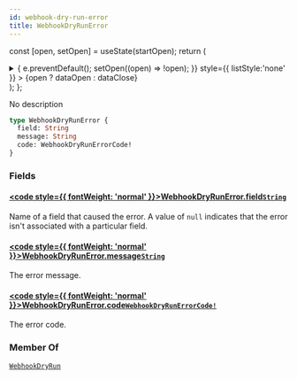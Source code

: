 ```yaml
---
id: webhook-dry-run-error
title: WebhookDryRunError
---
```






const [open, setOpen] = useState(startOpen);
return (
<details {...(open ? { open: true } : {})} className="details" style={{ border:'none', boxShadow:'none', background:'var(--ifm-background-color)' }}>
<summary
onClick={(e) => {
e.preventDefault();
setOpen((open) => !open);
}}
style={{ listStyle:'none' }} >
{open ? dataOpen : dataClose}
</summary>
{open && children}
</details>
);
};

No description

```graphql
type WebhookDryRunError {
  field: String
  message: String
  code: WebhookDryRunErrorCode!
}
```

### Fields

#### [<code style={{ fontWeight: 'normal' }}>WebhookDryRunError.<b>field</b></code>](#)<Bullet />[`String`](../../../api-reference/miscellaneous/scalars/string.mdx) <Badge class="badge badge--secondary" text="scalar"/> <Badge class="badge badge--secondary" text="miscellaneous"/>

Name of a field that caused the error. A value of `null` indicates that the error isn't associated with a particular field.

#### [<code style={{ fontWeight: 'normal' }}>WebhookDryRunError.<b>message</b></code>](#)<Bullet />[`String`](../../../api-reference/miscellaneous/scalars/string.mdx) <Badge class="badge badge--secondary" text="scalar"/> <Badge class="badge badge--secondary" text="miscellaneous"/>

The error message.

#### [<code style={{ fontWeight: 'normal' }}>WebhookDryRunError.<b>code</b></code>](#)<Bullet />[`WebhookDryRunErrorCode!`](../../../api-reference/webhooks/enums/webhook-dry-run-error-code.mdx) <Badge class="badge badge--secondary" text="non-null"/> <Badge class="badge badge--secondary" text="enum"/> <Badge class="badge badge--secondary" text="webhooks"/>

The error code.

### Member Of

[`WebhookDryRun`](../../../api-reference/webhooks/objects/webhook-dry-run.mdx) <Badge class="badge badge--secondary" text="object"/>
